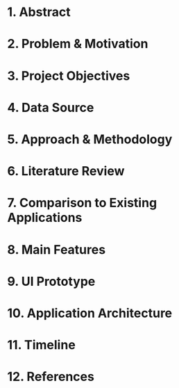 # 1. Abstract
# 2. Problem & Motivation
# 3. Project Objectives
# 4. Data Source
# 5. Approach & Methodology
# 6. Literature Review
# 7. Comparison to Existing Applications
# 8. Main Features
# 9. UI Prototype
# 10. Application Architecture
# 11. Timeline
# 12. References